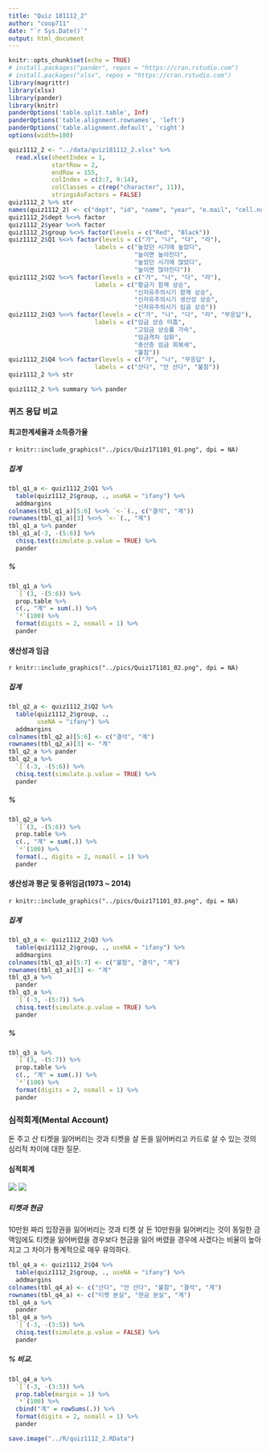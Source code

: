 ```yaml
---
title: "Quiz 181112_2"
author: "coop711"
date: "`r Sys.Date()`"
output: html_document
---
```


```r
knitr::opts_chunk$set(echo = TRUE)
# install.packages("pander", repos = "https://cran.rstudio.com")
# install.packages("xlsx", repos = "https://cran.rstudio.com")
library(magrittr)
library(xlsx)
library(pander)
library(knitr)
panderOptions('table.split.table', Inf)
panderOptions('table.alignment.rownames', 'left')
panderOptions('table.alignment.default', 'right')
options(width=180)
```

```r
quiz1112_2 <- "../data/quiz181112_2.xlsx" %>% 
  read.xlsx(sheetIndex = 1, 
            startRow = 2, 
            endRow = 155, 
            colIndex = c(3:7, 9:14), 
            colClasses = c(rep("character", 11)), 
            stringsAsFactors = FALSE)
quiz1112_2 %>% str
names(quiz1112_2) <- c("dept", "id", "name", "year", "e.mail", "cell.no", "Q1", "Q2", "Q3", "Q4", "group")
quiz1112_2$dept %<>% factor
quiz1112_2$year %<>% factor
quiz1112_2$group %<>% factor(levels = c("Red", "Black"))
quiz1112_2$Q1 %<>% factor(levels = c("가", "나", "다", "라"), 
                        labels = c("높았던 시기에 높았다", 
                                   "높이면 높아진다", 
                                   "높았던 시기에 많았다", 
                                   "높이면 많아진다"))
quiz1112_2$Q2 %<>% factor(levels = c("가", "나", "다", "라"),
                        labels = c("황금기 함께 상승", 
                                   "신자유주의시기 함께 상승", 
                                   "신자유주의시기 생산성 상승",
                                   "신자유주의시기 임금 상승"))
quiz1112_2$Q3 %<>% factor(levels = c("가", "나", "다", "라", "무응답"), 
                        labels = c("임금 상승 미흡", 
                                   "고임금 상승률 가속", 
                                   "임금격차 심화", 
                                   "중산층 임금 회복세",
                                   "불참"))
quiz1112_2$Q4 %<>% factor(levels = c("가", "나", "무응답" ),
                        labels = c("산다", "안 산다", "불참"))
quiz1112_2 %>% str
```

```r
quiz1112_2 %>% summary %>% pander
```

### 퀴즈 응답 비교

#### 최고한계세율과 소득증가율

`r knitr::include_graphics("../pics/Quiz171101_01.png", dpi = NA)`

##### 집계

```r
tbl_q1_a <- quiz1112_2$Q1 %>% 
  table(quiz1112_2$group, ., useNA = "ifany") %>%
  addmargins
colnames(tbl_q1_a)[5:6] %<>% `<-`(., c("결석", "계"))
rownames(tbl_q1_a)[3] %<>% `<-`(., "계")
tbl_q1_a %>% pander 
tbl_q1_a[-3, -(5:6)] %>% 
  chisq.test(simulate.p.value = TRUE) %>% 
  pander
```

##### %

```r
tbl_q1_a %>% 
  `[`(3, -(5:6)) %>%
  prop.table %>% 
  c(., "계" = sum(.)) %>%
  `*`(100) %>%
  format(digits = 2, nsmall = 1) %>%
  pander
```

#### 생산성과 임금

`r knitr::include_graphics("../pics/Quiz171101_02.png", dpi = NA)`

##### 집계

```r
tbl_q2_a <- quiz1112_2$Q2 %>%
  table(quiz1112_2$group, .,
        useNA = "ifany") %>%
  addmargins
colnames(tbl_q2_a)[5:6] <- c("결석", "계")
rownames(tbl_q2_a)[3] <- "계"
tbl_q2_a %>% pander 
tbl_q2_a %>%
  `[`(-3, -(5:6)) %>% 
  chisq.test(simulate.p.value = TRUE) %>%
  pander
```

##### %

```r
tbl_q2_a %>%
  `[`(3, -(5:6)) %>%
  prop.table %>%
  c(., "계" = sum(.)) %>%
  `*`(100) %>%
  format(., digits = 2, nsmall = 1) %>%
  pander
```

#### 생산성과 평균 및 중위임금(1973 ~ 2014)

`r knitr::include_graphics("../pics/Quiz171101_03.png", dpi = NA)`

##### 집계

```r
tbl_q3_a <- quiz1112_2$Q3 %>%
  table(quiz1112_2$group, ., useNA = "ifany") %>%
  addmargins
colnames(tbl_q3_a)[5:7] <- c("불참", "결석", "계")
rownames(tbl_q3_a)[3] <- "계"
tbl_q3_a %>% 
  pander
tbl_q3_a %>%
  `[`(-3, -(5:7)) %>% 
  chisq.test(simulate.p.value = TRUE) %>%
  pander
```

##### %

```r
tbl_q3_a %>%
  `[`(3, -(5:7)) %>%
  prop.table %>%
  c(., "계" = sum(.)) %>%
  `*`(100) %>%
  format(digits = 2, nsmall = 1) %>%
  pander
```

### 심적회계(Mental Account)

돈 주고 산 티켓을 잃어버리는 것과 티켓을 살 돈을 잃어버리고 카드로 살 수 있는 것의 심리적 차이에 대한 질문.

#### 심적회계

![](../pics/Mental_accounting_ticket.png)
![](../pics/Mental_accounting_cash.png)


##### 티켓과 현금

10만원 짜리 입장권을 잃어버리는 것과 티켓 살 돈 10만원을 잃어버리는 것이 동일한 금액임에도 티켓을 잃어버렸을 경우보다 현금을 잃어 버렸을 경우에  사겠다는 비율이 높아지고 그 차이가 통계적으로 매우 유의하다.

```r
tbl_q4_a <- quiz1112_2$Q4 %>%
  table(quiz1112_2$group, ., useNA = "ifany") %>%
  addmargins
colnames(tbl_q4_a) <- c("산다", "안 산다", "불참", "결석", "계")
rownames(tbl_q4_a) <- c("티켓 분실", "현금 분실", "계")
tbl_q4_a %>% 
  pander
tbl_q4_a %>%
  `[`(-3, -(3:5)) %>%
  chisq.test(simulate.p.value = FALSE) %>%
  pander
```

##### % 비교.  

```r
tbl_q4_a %>% 
  `[`(-3, -(3:5)) %>%
  prop.table(margin = 1) %>%
  `*`(100) %>%
  cbind("계" = rowSums(.)) %>%
  format(digits = 2, nsmall = 1) %>%
  pander
```

```r
save.image("../R/quiz1112_2.RData")
```